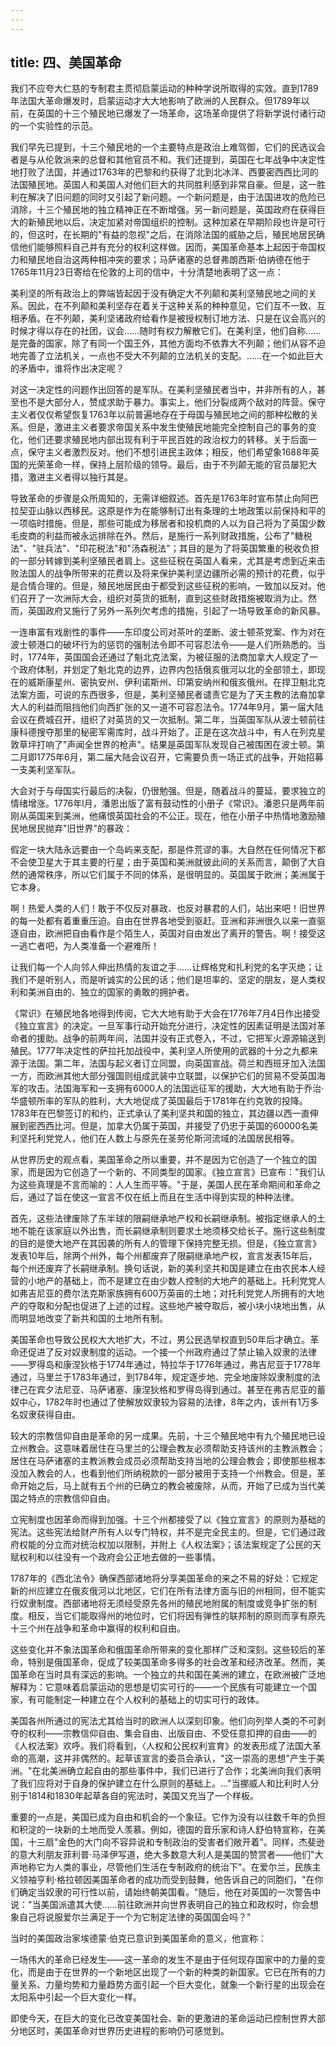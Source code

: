 ```yaml
---
---
---
```

title: 四、美国革命
---



我们不应夸大仁慈的专制君主贯彻启蒙运动的种种学说所取得的实效。直到1789年法国大革命爆发时，启蒙运动才大大地影响了欧洲的人民群众。但1789年以前，在英国的十三个殖民地已爆发了一场革命，这场革命提供了将新学说付诸行动的一个实验性的示范。

我们早先已提到，十三个殖民地的一个主要特点是政治上难驾御，它们的民选议会者是与从伦敦派来的总督和其他官员不和。我们还提到，英国在七年战争中决定性地打败了法国，并通过1763年的巴黎和约获得了北到北冰洋、西要密西西比河的法国殖民地。英国人和美国人对他们巨大的共同胜利感到非常自豪。但是，这一胜利在解决了旧问题的同时又引起了新问题。一个新问题是，由于法国进攻的危险已消除，十三个殖民地的独立精神正在不断增强。另一新问题是，英国政府在获得巨大的新殖民地以后，决定加紧对帝国组织的控制。这种加紧在早期阶段也许是可行的，但这时，在长期的"有益的忽视"之后，在消除法国的威胁之后，殖民地居民确信他们能够照料自己并有充分的权利这样做。因而，美国革命基本上起因于帝国权力和殖民地自治这两种相冲突的要求；马萨诸塞的总督弗朗西斯·伯纳德在他于1765年11月23日寄给在伦敦的上司的信中，十分清楚地表明了这一点：

美利坚的所有政治上的弊端皆起因于没有确定大不列颠和美利坚殖民地之间的关系。因此，在不列颠和美利坚存在着关于这种关系的种种意见，它们互不一致、互相矛盾。在不列颠，美利坚诸政府给看作是被授权制订地方法、只是在议会高兴的时候才得以存在的社团，议会……随时有权力解散它们。在美利坚，他们自称……是完备的国家，除了有同一个国王外，其他方面均不依靠大不列颠；他们从容不迫地完善了立法机关，一点也不受大不列颠的立法机关的支配。……在一个如此巨大的矛盾中，谁将作出决定呢？

对这一决定性的问题作出回答的是军队。在美利坚殖民者当中，并非所有的人，甚至也不是大部分人，赞成求助于暴力。事实上，他们分裂成两个敌对的阵营。保守主义者仅仅希望恢复1763年以前普遍地存在于母国与殖民地之间的那种松散的关系。但是，激进主义者要求帝国关系中发生使殖民地能完全控制自己的事务的变化，他们还要求殖民地内部出现有利于平民百姓的政治权力的转移。关于后面一点，保守主义者激烈反对。他们不想引进民主政体；相反，他们希望象1688年英国的光荣革命一样，保持上层阶级的领导。最后，由于不列颠无能的官员屡犯大措，激进主义者得以独行其是。

导致革命的步骤是众所周知的，无需详细叙述。首先是1763年时宣布禁止向阿巴拉契亚山脉以西移民。这原是作为在能够制订出有条理的土地政策以前保持和平的一项临时措施，但是，那些可能成为移居者和投机商的人以为自己将为了英国少数毛皮商的利益而被永远排除在外。然后，是施行一系列财政措施，公布了"糖税法"、"驻兵法"、"印花税法"和"汤森税法"；其目的是为了将英国繁重的税收负担的一部分转嫁到美利坚殖民者肩上。这些征税在英国人看来，尤其是考虑到近来击败法国人的战争所带来的花费以及将来保护美利坚边疆所必需的预计的花费，似乎是合情合理的。但是，殖民地居民由于都受到这些征税的影响，一致加以反对。他们召开了一次洲际大会，组织对英货的抵制，直到这些财政措施被取消为止。然而，英国政府又施行了另外一系列欠考虑的措施，引起了一场导致革命的新风暴。

一连串富有戏剧性的事件——东印度公司对茶叶的垄断、波士顿茶党案、作为对在波士顿港口的破坏行为的惩罚的强制法令即不可容忍法令——是人们所熟悉的。当时，1774年，英国国会还通过了魁北克法案，为被征服的法商加拿大人规定了一个政府体制，并划定了魁北克的边界，边界内包括俄亥俄河以北的全部领土，即现在的威斯康星州、密执安州、伊利诺斯州、印第安纳州和俄亥俄州。在捍卫魁北克法案方面，可说的东西很多，但是，美利坚殖民者谴责它是为了天主教的法裔加拿大人的利益而阻挡他们向西扩张的又一道不可容忍法令。1774年9月，第一届大陆会议在费城召开，组织了对英货的又一次抵制。第二年，当英国军队从波士顿前往康科德搜夺那里的秘密军需库时，战斗开始了。正是在这次战斗中，有人在列克星敦草坪打响了"声闻全世界的枪声"。结果是英国军队发现自己被围困在波士顿。第二月即1775年6月，第二届大陆会议召开，它需要负责一场正式的战争，开始招募一支美利坚军队。

大会对于与母国实行最后的决裂，仍很勉强。但是，随着战斗的蔓延，要求独立的情绪增涨。1776年l月，潘恩出版了富有鼓动性的小册子《常识》。潘恩只是两年前刚从英国来到美洲，他痛恨英国社会的不公正。现在，他在小册子中热情地激励殖民地居民抛弃"旧世界"的暴政：

假定一块大陆永远要由一个岛屿来支配，那是件荒谬的事。大自然在任何情况下都不会使卫星大于其主要的行星；由于英国和美洲就彼此间的关系而言，颠倒了大自然的通常秩序，所以它们属于不同的体系，是很明显的。英国属于欧洲；美洲属于它本身。

啊！热爱人类的人们！敢于不仅反对暴政、也反对暴君的人们，站出来吧！旧世界的每一处都有着重重压迫。自由在世界各地受到驱赶。亚洲和非洲很久以来一直驱逐自由，欧洲把自由看作是个陌生人，英国对自由发出了离开的警告。啊！接受这一逃亡者吧，为人类准备一个避难所！

让我们每一个人向邻人伸出热情的友谊之手……让辉格党和扎利党的名字灭绝；让我们不是听别人，而是听诚实的公民的话；他们是坦率的、坚定的朋友，是人类权利和美洲自由的、独立的国家的勇敢的拥护者。

《常识》在殖民地各地得到传阅，它大大地有助于大会在1776年7月4日作出接受《独立宣言》的决定。一旦军事行动开始充分进行，决定性的因素证明是法国对革命者的援助。战争的前两年间，法国并没有正式卷入，不过，它把军火源源输送到殖民。1777年决定性的萨拉托加战役中，美利坚人所使用的武器的十分之九都来源于法国。第二年，法国与起义者订立同盟，向英国宣战。荷兰和西班牙加入法国一方，而欧洲其他大部分强国则组成武装中立联盟，以保护它们的贸易不受英国海军的攻击。法国海军和一支拥有6000人的法国远征军的援助，大大地有助于乔治·华盛顿所率的军队的胜利，大大地促成了英国最后于1781年在约克敦的投降。1783年在巴黎签订的和约，正式承认了美利坚共和国的独立，其边疆以西一直伸展到密西西比河。但是，加拿大仍属于英国，并接受了仍忠于英国的60000名美利坚托利党党人，他们在人数上与原先在圣劳伦斯河流域的法国居民相等。

从世界历史的观点看，美国革命之所以重要，并不是因为它创造了一个独立的国家，而是因为它创造了一个新的、不同类型的国家。《独立宣言》已宣布："我们认为这些真理是不言而喻的：人人生而平等。"于是，美国人民在革命期间和革命之后，通过了旨在使这一宣言不仅在纸上而且在生活中得到实现的种种法律。

首先，这些法律废除了东半球的限嗣继承地产权和长嗣继承制。被指定继承人的土地不能在该家庭以外出售，而长嗣继承制则要求土地须移交给长子。施行这些制度的目的是使大地产在其因袭的所有人的管理下保持完整无损。但是，《独立宣言》发表10年后，除两个州外，每个州都废弃了限嗣继承地产权，宣言发表15年后，每个州还废弃了长嗣继承制。换句话说，新的美利坚共和国是建立在由农民本人经营的小地产的基础上，而不是建立在由少数人控制的大地产的基础上。托利党党人如弗吉尼亚的费尔法克斯家族拥有600万英亩的土地；对托利党党人所拥有的大地产的夺取和分配也促进了上述的过程。这些地产被夺取后，被小块小块地出售，从而明显地改变了新共和国的土地所有制。

美国革命也导致公民权大大地扩大，不过，男公民选举权直到50年后才确立。革命还促进了反对奴隶制度的运动。一个接一个州政府通过了禁止输入奴隶的法律——罗得岛和康涅狄格于1774年通过，特拉华于1776年通过，弗吉尼亚于1778年通过，马里兰于1783年通过，到1784年，规定逐步地、完全地废除奴隶制度的法律己在宾夕法尼亚、马萨诸塞、康涅狄格和罗得岛得到通过。甚至在弗吉尼亚的蓄奴中心，1782年时也通过了使解放奴隶较为容易的法律，8年之内，该州有1万多名奴隶获得自由。

较大的宗教信仰自由是革命的另一成果。先前，十三个殖民地中有九个殖民地已设立州教会。这意味着居住在马里兰的公理会教友必须帮助支持该州的主教派教会；居住在马萨诸塞的主教派教会成员必须帮助支持当地的公理会教会；即使那些根本没加入教会的人，也看到他们所纳税款的一部分被用于支持一个州教会。但是，革命开始之后，马上就有五个州的已确立的教会被废除，从而，开始了已成为当代美国之特点的宗教信仰自由。

立宪制度也因革命而得到加强。十三个州都接受了以《独立宣言》的原则为基础的宪法。这些宪法给财产所有人以专门特权，并不是完全民主的。但是，它们通过政府权能的分立而对统治权加以限制，并附上《人权法案》；该法案规定了公民的天赋权利和以往没有一个政府会公正地去做的一些事情。

1787年的《西北法令》确保西部诸地将分享美国革命的来之不易的好处：它规定新的州应建立在俄亥俄河以北地区，它们在所有法律方面与旧的州相同，但不能实行奴隶制度。西部诸地将无须经受原先各州的殖民地附属的制度或竞争扩张的制度。相反，当它们能取得州的地位时，它们将因有弹性的联邦制的原则而享有原先十三个州在战争和革命中赢得的权利和自由。

这些变化并不象法国革命和俄国革命所带来的变化那样广泛和深刻。这些较后的革命，特别是俄国革命，促成了较美国革命多得多的社会改革和经济改革。然而，美国革命在当时具有深远的影响。一个独立的共和国在美洲的建立，在欧洲被广泛地解释为：它意味着启蒙运动的思想是切实可行的——一个民族有可能建立一个国家，有可能制定一种建立在个人权利的基础上的切实可行的政体。

美国各州所通过的宪法尤其给当时的欧洲人以深刻印象。他们向列举人类的不可剥夺的权利——宗教信仰自由、集会自由、出版自由、不受任意扣押的自由——的《人权法案》欢呼。我们将看到，〈人权和公民权利宣育》的发表形成了法国大革命的高潮，这并非偶然的。起草该宣言的委员会承认，"这一崇高的思想"产生于美洲。"在北美洲确立起自由的那些事件中，我们已进行了合作；北美洲向我们表明了我们应将对于自身的保护建立在什么原则的基础上。…"当挪威人和比利时人分别于1814和1830年起草各自的宪法时，美国又充当了一个样板。

重要的一点是，美国已成为自由和机会的一个象征。它作为没有以往数千年的负担和积淀的一块新的土地而受人羡慕。例如，德国的音乐家和诗人舒伯特宣称，在美国，十三扇"金色的大门向不容异说和专制政治的受害者们敞开着"。同样，杰斐逊的意大利朋友菲利普·马泽伊写道，绝大多数意大利人是美国的赞赏者——他们"大声地称它为人类的事业，尽管他们生活在专制政府的统治下"。在爱尔兰，民族主义领袖亨利·格拉顿因美国革命者的成功而受到鼓舞，他告诉自己的同胞们，"在你们确定当奴隶的可行性以前，请始终朝美国看。"随后，他在对英国的一次警告中说："当美国派遣其大使……前往欧洲并向世界表明自己的独立和政权时，你会想象自己将说服爱尔兰满足于一个为它制定法律的英国国会吗？"

当时的美国政治家埃德蒙·伯克已意识到美国革命的意义，他宣称：

一场伟大的革命已经发生——这一革命的发生不是由于任何现存国家中的力量的变化，而是由于在世界的一个新地区出现了一个新的种类的新国家。它已在所有的力量关系、力量均势和力量趋势方面引起一个巨大变化，就象一个新行星的出现会在太阳系中引起一个巨大变化一样。

即使今天，在巨大的变化已改变美国社会、新的更激进的革命运动已控制世界大部分地区时，美国革命对世界历史进程的影响仍可感觉到。